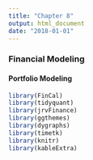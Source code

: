 ```yaml
---
title: "Chapter 8"
output: html_document
date: "2018-01-01"
---
```


### Financial Modeling
#### Portfolio Modeling



```r

library(FinCal)
library(tidyquant)
library(jrvFinance)
library(ggthemes)
library(dygraphs)
library(timetk)
library(knitr)
library(kableExtra)


```

